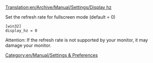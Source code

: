 [[Translation:en/Archive/Manual/Settings/Display hz]]


Set the refresh rate for fullscreen mode (default = 0)

 [win32]
 display_hz = 0

Attention: If the refresh rate is not supported by your monitor, it may damage your monitor.


[[Category:en/Manual/Settings & Preferences]]